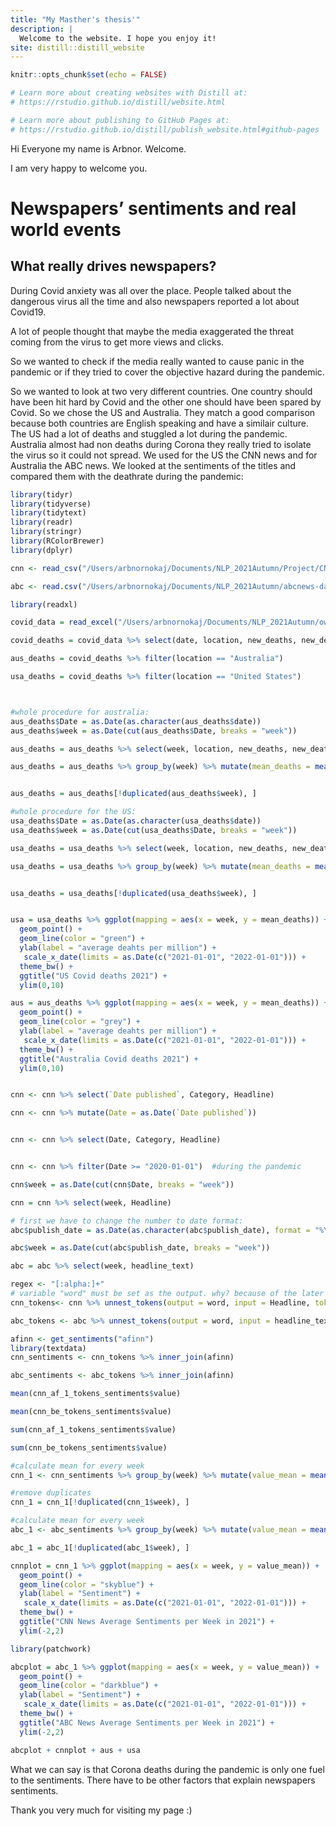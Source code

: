 ```yaml
---
title: "My Masther's thesis'"
description: |
  Welcome to the website. I hope you enjoy it!
site: distill::distill_website
---
```


```r
knitr::opts_chunk$set(echo = FALSE)

# Learn more about creating websites with Distill at:
# https://rstudio.github.io/distill/website.html

# Learn more about publishing to GitHub Pages at:
# https://rstudio.github.io/distill/publish_website.html#github-pages

```

Hi Everyone my name is Arbnor. Welcome.


I am very happy to welcome you.




# Newspapers' sentiments and real world events

## What really drives newspapers?

During Covid anxiety was all over the place. People talked about the dangerous virus all the time and also newspapers reported a lot about Covid19. 

A lot of people thought that maybe the media exaggerated the threat coming from the virus to get more views and clicks.

So we wanted to check if the media really wanted to cause panic in the pandemic or if they tried to cover the objective hazard during the pandemic.

So we wanted to look at two very different countries. One country should have been hit hard by Covid and the other one should have been spared by Covid. So we chose the US and Australia. They match a good comparison because both countries are English speaking and have a similair culture. The US had a lot of deaths and stuggled a lot during the pandemic. Australia almost had non deaths during Corona they really tried to isolate the virus so it could not spread. We used for the US the CNN news and for Australia the ABC news. We looked at the sentiments of the titles and compared them with the deathrate during the pandemic: 


```r
library(tidyr)
library(tidyverse)
library(tidytext)
library(readr)
library(stringr)
library(RColorBrewer)
library(dplyr)

```




```r
cnn <- read_csv("/Users/arbnornokaj/Documents/NLP_2021Autumn/Project/CNN_Articels_clean.csv")
```

```r
abc <- read.csv("/Users/arbnornokaj/Documents/NLP_2021Autumn/abcnews-date-text.csv")
```




```r
library(readxl)

covid_data = read_excel("/Users/arbnornokaj/Documents/NLP_2021Autumn/owid-covid-data.xlsx")

covid_deaths = covid_data %>% select(date, location, new_deaths, new_deaths_smoothed, new_deaths_per_million, new_deaths_smoothed_per_million)

aus_deaths = covid_deaths %>% filter(location == "Australia")

usa_deaths = covid_deaths %>% filter(location == "United States")



#whole procedure for australia:
aus_deaths$Date = as.Date(as.character(aus_deaths$date))
aus_deaths$week = as.Date(cut(aus_deaths$Date, breaks = "week"))

aus_deaths = aus_deaths %>% select(week, location, new_deaths, new_deaths_smoothed, new_deaths_per_million, new_deaths_smoothed_per_million)

aus_deaths = aus_deaths %>% group_by(week) %>% mutate(mean_deaths = mean(new_deaths_per_million))


aus_deaths = aus_deaths[!duplicated(aus_deaths$week), ]

#whole procedure for the US:
usa_deaths$Date = as.Date(as.character(usa_deaths$date))
usa_deaths$week = as.Date(cut(usa_deaths$Date, breaks = "week"))

usa_deaths = usa_deaths %>% select(week, location, new_deaths, new_deaths_smoothed, new_deaths_per_million, new_deaths_smoothed_per_million)

usa_deaths = usa_deaths %>% group_by(week) %>% mutate(mean_deaths = mean(new_deaths_per_million))


usa_deaths = usa_deaths[!duplicated(usa_deaths$week), ]


usa = usa_deaths %>% ggplot(mapping = aes(x = week, y = mean_deaths)) +
  geom_point() +
  geom_line(color = "green") +
  ylab(label = "average deahts per million") +
   scale_x_date(limits = as.Date(c("2021-01-01", "2022-01-01"))) +
  theme_bw() +
  ggtitle("US Covid deaths 2021") +
  ylim(0,10)

aus = aus_deaths %>% ggplot(mapping = aes(x = week, y = mean_deaths)) +
  geom_point() +
  geom_line(color = "grey") +
  ylab(label = "average deahts per million") +
   scale_x_date(limits = as.Date(c("2021-01-01", "2022-01-01"))) +
  theme_bw() +
  ggtitle("Australia Covid deaths 2021") +
  ylim(0,10)



```





```r
cnn <- cnn %>% select(`Date published`, Category, Headline)
```





```r
cnn <- cnn %>% mutate(Date = as.Date(`Date published`))


cnn <- cnn %>% select(Date, Category, Headline)


cnn <- cnn %>% filter(Date >= "2020-01-01")  #during the pandemic


```


```r
cnn$week = as.Date(cut(cnn$Date, breaks = "week"))

cnn = cnn %>% select(week, Headline)
```




```r
# first we have to change the number to date format:
abc$publish_date = as.Date(as.character(abc$publish_date), format = "%Y%m%d")

abc$week = as.Date(cut(abc$publish_date, breaks = "week"))

abc = abc %>% select(week, headline_text)
```







```r
regex <- "[:alpha:]+"
# variable "word" must be set as the output. why? because of the later used command inner_join(). In order to combine two datasets inner_join() needs the same column in both datasets. In afinn the column where the words are listed is called "word". So we set the same name in our dataset.
cnn_tokens<- cnn %>% unnest_tokens(output = word, input = Headline, token = "regex")

abc_tokens <- abc %>% unnest_tokens(output = word, input = headline_text, token = "regex")
```



```r
afinn <- get_sentiments("afinn")
library(textdata)
cnn_sentiments <- cnn_tokens %>% inner_join(afinn)

abc_sentiments <- abc_tokens %>% inner_join(afinn)
```



```r
mean(cnn_af_1_tokens_sentiments$value)

mean(cnn_be_tokens_sentiments$value)

sum(cnn_af_1_tokens_sentiments$value)

sum(cnn_be_tokens_sentiments$value)
```




```r

#calculate mean for every week
cnn_1 <- cnn_sentiments %>% group_by(week) %>% mutate(value_mean = mean(value)) %>% select(week, value_mean)

#remove duplicates
cnn_1 = cnn_1[!duplicated(cnn_1$week), ]

#calculate mean for every week
abc_1 <- abc_sentiments %>% group_by(week) %>% mutate(value_mean = mean(value)) %>% select(week, value_mean)

abc_1 = abc_1[!duplicated(abc_1$week), ]
```


```r


cnnplot = cnn_1 %>% ggplot(mapping = aes(x = week, y = value_mean)) +
  geom_point() +
  geom_line(color = "skyblue") +
  ylab(label = "Sentiment") +
   scale_x_date(limits = as.Date(c("2021-01-01", "2022-01-01"))) +
  theme_bw() +
  ggtitle("CNN News Average Sentiments per Week in 2021") +
  ylim(-2,2)

library(patchwork)

abcplot = abc_1 %>% ggplot(mapping = aes(x = week, y = value_mean)) +
  geom_point() +
  geom_line(color = "darkblue") +
  ylab(label = "Sentiment") +
   scale_x_date(limits = as.Date(c("2021-01-01", "2022-01-01"))) +
  theme_bw() +
  ggtitle("ABC News Average Sentiments per Week in 2021") +
  ylim(-2,2)

abcplot + cnnplot + aus + usa
```


What we can say is that Corona deaths during the pandemic is only one fuel to the sentiments. There have to be other factors that explain newspapers sentiments.

Thank you very much for visiting my page :)